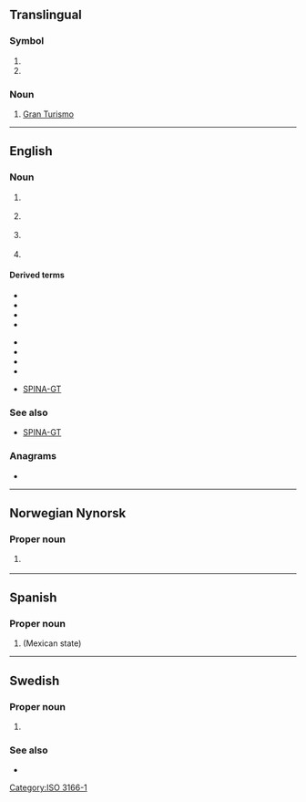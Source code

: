 {{also|gt|Gt|.gt|G&T}}
==Translingual==

===Symbol===
{{head|mul|symbol}}

# {{n-g|The [[ISO]] 3166-1 two-letter (alpha-2) code for [[Guatemala]].}}
# {{SI-unit-abb|giga|tesla|[[magnetic flux density]]}}

[[Category:ISO 3166-1]]

===Noun===
{{head|mul|noun}}

# {{lb|mul|cars}} [[w:Grand tourer|Gran Turismo]]

----

==English==

===Noun===
{{en-noun}}

# {{lb|en|fishing}} {{initialism of|en|[[w:Giant trevally|giant trevally]]}}
# {{lb|en|fishing}} {{initialism of|en|[[w:Golden trevally|golden trevally]]}}
# {{lb|en|motorsports}} {{initialism of|en|grand tourer}}
# {{lb|en|endocrinology}} {{initialism of|en|[[gain]] of [[thyroid]]}}

====Derived terms====
{{der-top|motorsports}}
* {{l|en|GT1}}
* {{l|en|GT2}}
* {{l|en|GT3}}
* {{l|en|GTL}}
{{der-mid}}
* {{l|en|GTO}}
* {{l|en|GTP}}
* {{l|en|GTR}}
* {{l|en|GTS}}
{{der-bottom}}

{{der-top|endocrinology}}
* [[SPINA-GT]]
{{der-mid}}
{{der-bottom}}

===See also===
* [[SPINA-GT]]

===Anagrams===
* {{anagrams|en|a=gt|T&G|TG|Tg}}

----

==Norwegian Nynorsk==

===Proper noun===
{{head|nn|proper noun|g=n}}

# {{init of|nn|Det gamle testamentet}}
#: {{coordinate terms|nn|NT}}

----

==Spanish==

===Proper noun===
{{es-proper noun}}

# {{abbreviation of|es|nodot=1|Guanajuato}} (Mexican state)

----

==Swedish==

===Proper noun===
{{sv-proper noun|n|GT:s}}

# {{initialism of|sv|Gamla Testamentet||Old Testament}}

===See also===
* {{l|sv|NT}}